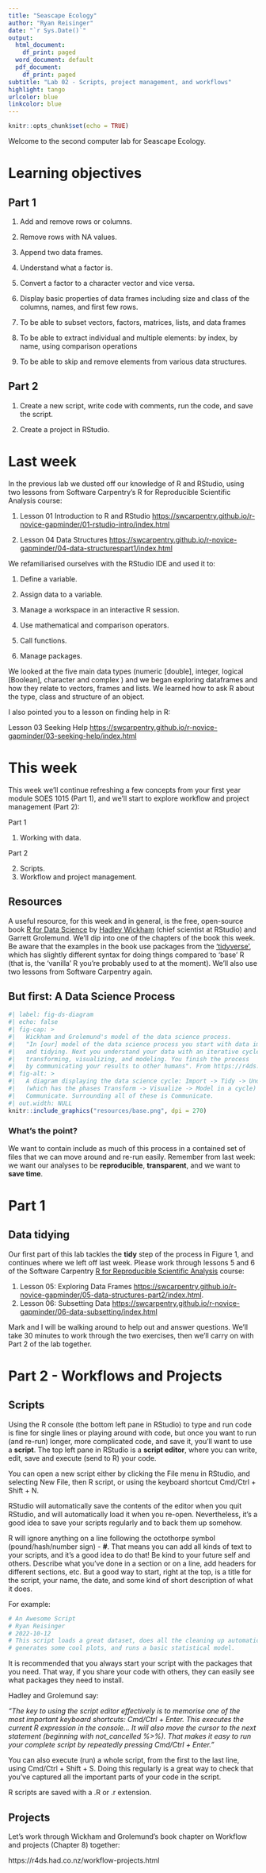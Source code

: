 ```yaml
---
title: "Seascape Ecology"
author: "Ryan Reisinger"
date: "`r Sys.Date()`"
output:
  html_document:
    df_print: paged
  word_document: default
  pdf_document:
    df_print: paged
subtitle: "Lab 02 - Scripts, project management, and workflows"
highlight: tango
urlcolor: blue
linkcolor: blue
---
```


```r
knitr::opts_chunk$set(echo = TRUE)
```

Welcome to the second computer lab for Seascape Ecology.

# Learning objectives
## Part 1
1. Add and remove rows or columns.

2. Remove rows with NA values.

3. Append two data frames.

4. Understand what a factor is.

5. Convert a factor to a character vector and vice versa.

6. Display basic properties of data frames including size and class of the columns, names, and first few rows.

7. To be able to subset vectors, factors, matrices, lists, and data frames

8. To be able to extract individual and multiple elements: by index, by name, using comparison operations

9. To be able to skip and remove elements from various data structures.

## Part 2
1. Create a new script, write code with comments, run the code, and save the script.

2. Create a project in RStudio.

# Last week

In the previous lab we dusted off our knowledge of R and RStudio, using two lessons from Software Carpentry’s R for Reproducible Scientific Analysis course:

1. Lesson 01 Introduction to R and RStudio <https://swcarpentry.github.io/r-novice-gapminder/01-rstudio-intro/index.html>

2. Lesson 04 Data Structures <https://swcarpentry.github.io/r-novice-gapminder/04-data-structurespart1/index.html>



We refamiliarised ourselves with the RStudio IDE and used it to:

1. Define a variable.

2. Assign data to a variable.

3. Manage a workspace in an interactive R session.

4. Use mathematical and comparison operators.

5. Call functions.

6. Manage packages.


We looked at the five main data types (numeric [double], integer, logical [Boolean], character and complex ) and we began exploring dataframes and how they relate to vectors, frames and lists. We learned how to ask R about the type, class and structure of an object.

I also pointed you to a lesson on finding help in R:

Lesson 03 Seeking Help <https://swcarpentry.github.io/r-novice-gapminder/03-seeking-help/index.html>


# This week

This week we’ll continue refreshing a few concepts from your first year module SOES 1015 (Part 1), and we'll start to explore workflow and project management (Part 2):

Part 1

1. Working with data.

Part 2

2. Scripts.
3. Workflow and project management.


## Resources
A useful resource, for this week and in general, is the free, open-source book [R for Data Science](https://r4ds.had.co.nz/) by [Hadley Wickham](https://hadley.nz/) (chief scientist at RStudio) and Garrett Grolemund. We'll dip into one of the chapters of the book this week. Be aware that the examples in the book use packages from the ['tidyverse'](https://www.tidyverse.org/), which has slightly different syntax for doing things compared to 'base' R (that is, the 'vanilla' R you're probably used to at the moment). We'll also use two lessons from Software Carpentry again.



## But first: A Data Science Process

```r
#| label: fig-ds-diagram
#| echo: false
#| fig-cap: >
#|   Wickham and Grolemund's model of the data science process.
#|   "In [our] model of the data science process you start with data import
#|   and tidying. Next you understand your data with an iterative cycle of
#|   transforming, visualizing, and modeling. You finish the process 
#|   by communicating your results to other humans". From https://r4ds.had.co.nz/explore-intro.html.
#| fig-alt: >
#|   A diagram displaying the data science cycle: Import -> Tidy -> Understand 
#|   (which has the phases Transform -> Visualize -> Model in a cycle) -> 
#|   Communicate. Surrounding all of these is Communicate.
#| out.width: NULL
knitr::include_graphics("resources/base.png", dpi = 270)
```

### What's the point?

We want to contain include as much of this process in a contained set of files that we can move around and re-run easily. Remember from last week: we want our analyses to be **reproducible**, **transparent**, and we want to **save time**.

# Part 1
## Data tidying
Our first part of this lab tackles the **tidy** step of the process in Figure 1, and continues where we left off last week. Please work through lessons 5 and 6 of the Software Carpentry [R for Reproducible Scientific Analysis](https://swcarpentry.github.io/r-novice-gapminder/) course:

1. Lesson 05: Exploring Data Frames <https://swcarpentry.github.io/r-novice-gapminder/05-data-structures-part2/index.html>.
2. Lesson 06: Subsetting Data <https://swcarpentry.github.io/r-novice-gapminder/06-data-subsetting/index.html>

Mark and I will be walking around to help out and answer questions. We'll take 30 minutes to work through the two exercises, then we'll carry on with Part 2 of the lab together.

# Part 2 - Workflows and Projects
## Scripts

Using the R console (the bottom left pane in RStudio) to type and run code is fine for single lines or playing around with code, but once you want to run (and re-run) longer, more complicated code, and save it, you'll want to use a **script**. The top left pane in RStudio is a **script editor**, where you can write, edit, save and execute (send to R) your code.

You can open a new script either by clicking the File menu in RStudio, and selecting New File, then R script, or using the keyboard shortcut Cmd/Ctrl + Shift + N.

RStudio will automatically save the contents of the editor when you quit RStudio, and will automatically load it when you re-open. Nevertheless, it’s a good idea to save your scripts regularly and to back them up somehow.

R will ignore anything on a line following the octothorpe symbol (pound/hash/number sign) - **#**. That means you can add all kinds of text to your scripts, and it's a good idea to do that! Be kind to your future self and others. Describe what you've done in a section or on a line, add headers for different sections, etc. But a good way to start, right at the top, is a title for the script, your name, the date, and some kind of short description of what it does.

For example:
```r
# An Awesome Script
# Ryan Reisinger
# 2022-10-12
# This script loads a great dataset, does all the cleaning up automatically,
# generates some cool plots, and runs a basic statistical model.
```

It is recommended that you always start your script with the packages that you need. That way, if you share your code with others, they can easily see what packages they need to install.

Hadley and Grolemund say:

*"The key to using the script editor effectively is to memorise one of the most important keyboard shortcuts: Cmd/Ctrl + Enter. This executes the current R expression in the console... It will also move the cursor to the next statement (beginning with not_cancelled %>%). That makes it easy to run your complete script by repeatedly pressing Cmd/Ctrl + Enter."*

You can also execute (run) a whole script, from the first to the last line, using Cmd/Ctrl + Shift + S. Doing this regularly is a great way to check that you’ve captured all the important parts of your code in the script.

R scripts are saved with a .R or .r extension.

## Projects

Let's work through Wickham and Grolemund's book chapter on Workflow and projects (Chapter 8) together:

https://r4ds.had.co.nz/workflow-projects.html


